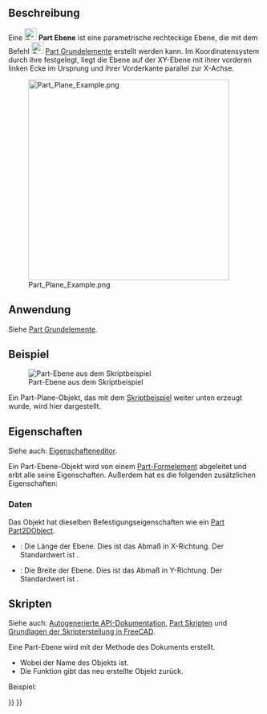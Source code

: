 <languages/>

{{Docnav/de
|[[Part_Primitives/de|Grundelemente]]
|[[Part_Ellipsoid/de|Ellipsoid]]
|[[Part_Workbench/de|Part]]
|IconL=Part_Primitives.svg
|IconR=Part_Ellipsoid.svg
|IconC=Workbench_Part.svg
}}

{{GuiCommand/de
|Name=Part Plane
|Name/de=Part Ebene
|MenuLocation=Part → [[Part_Primitives/de|Grundelemente erstellen...]] → Ebene
|Workbenches=[[Part_Workbench/de|Part]], [[OpenSCAD_Workbench/de|OpenSCAD]]
|SeeAlso=[[Part_Primitives/de|Part Grundelemente]]
}}

<span id="Description"></span>
==Beschreibung==

Eine [[Image:Part_Plane.svg|24px]] '''Part Ebene''' ist eine parametrische rechteckige Ebene, die mit dem Befehl [[Image:Part_Primitives.svg|24px]] [[Part_Primitives/de|Part Grundelemente]] erstellt werden kann. Im Koordinatensystem durch ihre {{PropertyData/de|Placement}} festgelegt, liegt die Ebene auf der XY-Ebene mit ihrer vorderen linken Ecke im Ursprung und ihrer Vorderkante parallel zur X-Achse.

[[Image:Part_Plane_Example.png|400px]]

<span id="Usage"></span>
==Anwendung==

Siehe [[Part_Primitives/de#Anwendung|Part Grundelemente]].

<span id="Example"></span>
==Beispiel==

[[Image:Part_Plane_Scripting_Example.png|thumb|Part-Ebene aus dem Skriptbeispiel]]

Ein Part-Plane-Objekt, das mit dem [[#Skripten|Skriptbeispiel]] weiter unten erzeugt wurde, wird hier dargestellt.

<span id="Properties"></span>
==Eigenschaften==

Siehe auch: [[Property_editor/de|Eigenschafteneditor]].

Ein Part-Ebene-Objekt wird von einem [[Part_Feature/de|Part-Formelement]] abgeleitet und erbt alle seine Eigenschaften. Außerdem hat es die folgenden zusätzlichen Eigenschaften:

<span id="Data"></span>
===Daten===

{{TitleProperty|Attachment}}

Das Objekt hat dieselben Befestigungseigenschaften wie ein [[Part_Part2DObject/de#Daten|Part Part2DObject]].

{{TitleProperty|Plane}}

* {{PropertyData/de|Length|Length}}: Die Länge der Ebene. Dies ist das Abmaß in X-Richtung. Der Standardwert ist {{Value|10mm}}.
* {{PropertyData/de|Width|Length}}: Die Breite der Ebene. Dies ist das Abmaß in Y-Richtung. Der Standardwert ist {{Value|10mm}}.

<span id="Scripting"></span>
==Skripten==

Siehe auch: [https://freecad.github.io/SourceDoc/ Autogenerierte API-Dokumentation], [[Part_scripting/de|Part Skripten]] und [[FreeCAD_Scripting_Basics/de|Grundlagen der Skripterstellung in FreeCAD]].

Eine Part-Ebene wird mit der Methode {{incode|addObject()}} des Dokuments erstellt.

{{Code|code=
plane = FreeCAD.ActiveDocument.addObject("Part::Plane", "myPlane")
}}

* Wobei {{Incode|"myPlane"}} der Name des Objekts ist.
* Die Funktion gibt das neu erstellte Objekt zurück.

Beispiel:

{{Code|code=
import FreeCAD as App

doc = App.activeDocument()

plane = doc.addObject("Part::Plane", "myPlane")
plane.Length = 4
plane.Width = 8
plane.Placement = App.Placement(App.Vector(1, 2, 3), App.Rotation(20, 75, 60))

doc.recompute()
}}


{{Docnav/de
|[[Part_Primitives/de|Grundelemente]]
|[[Part_Ellipsoid/de|Ellipsoid]]
|[[Part_Workbench/de|Part]]
|IconL=Part_Primitives.svg
|IconR=Part_Ellipsoid.svg
|IconC=Workbench_Part.svg
}}

{{Part_Tools_navi{{#translation:}}}}
{{Userdocnavi{{#translation:}}}}